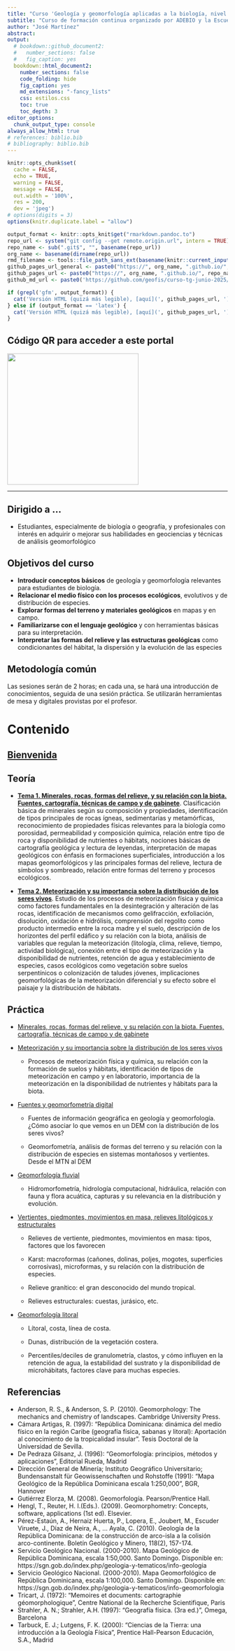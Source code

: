 ```yaml
---
title: "Curso 'Geología y geomorfología aplicadas a la biología, nivel básico', julio 2025"
subtitle: "Curso de formación continua organizado por ADEBIO y la Escuela de Ciencias Geográficas (UASD) <br> Portal del curso"
author: "José Martínez"
abstract: 
output:
  # bookdown::github_document2:
  #   number_sections: false
  #   fig_caption: yes
  bookdown::html_document2:
    number_sections: false
    code_folding: hide
    fig_caption: yes
    md_extensions: "-fancy_lists"
    css: estilos.css
    toc: true
    toc_depth: 3
editor_options: 
  chunk_output_type: console
always_allow_html: true
# references: biblio.bib
# bibliography: biblio.bib
---
```


```r
knitr::opts_chunk$set(
  cache = FALSE, 
  echo = TRUE,
  warning = FALSE,
  message = FALSE,
  out.width = '100%',
  res = 200,
  dev = 'jpeg')
# options(digits = 3)
options(knitr.duplicate.label = "allow")
```


```r
output_format <- knitr::opts_knit$get("rmarkdown.pandoc.to")
repo_url <- system("git config --get remote.origin.url", intern = TRUE)
repo_name <- sub(".git$", "", basename(repo_url))
org_name <- basename(dirname(repo_url))
rmd_filename <- tools::file_path_sans_ext(basename(knitr::current_input()))
github_pages_url_general <- paste0("https://", org_name, ".github.io/", repo_name, "/")
github_pages_url <- paste0("https://", org_name, ".github.io/", repo_name, "/", rmd_filename, ".html")
github_md_url <- paste0('https://github.com/geofis/curso-tg-junio-2025/blob/main/')
```

```r
if (grepl('gfm', output_format)) {
  cat('Versión HTML (quizá más legible), [aquí](', github_pages_url, ')\n', sep = '')
} else if (output_format == 'latex') {
  cat('Versión HTML (quizá más legible), [aquí](', github_pages_url, ')\n', sep = '')
}
```


## Código QR para acceder a este portal

<img src="qr.jpg" width="300px">


<!-- ![Código QR para acceder a este portal](qr.jpg){width=50%} -->
***

## Dirigido a ...

- Estudiantes, especialmente de biología o geografía, y profesionales con interés en adquirir o mejorar sus habilidades en geociencias y técnicas de análisis geomorfológico

## Objetivos del curso

- **Introducir conceptos básicos** de geología y geomorfología relevantes para estudiantes de biología.
- **Relacionar el medio físico con los procesos ecológicos**, evolutivos y de distribución de especies.
- **Explorar formas del terreno y materiales geológicos** en mapas y en campo.
- **Familiarizarse con el lenguaje geológico** y con herramientas básicas para su interpretación.
- **Interpretar las formas del relieve y las estructuras geológicas** como condicionantes del hábitat, la dispersión y la evolución de las especies

## Metodología común

Las sesiones serán de 2 horas; en cada una, se hará una introducción de conocimientos, seguida de una sesión práctica. Se utilizarán herramientas de mesa y digitales provistas por el profesor.

# Contenido

## [Bienvenida](`r paste0(github_pages_url_general, 'media/bienvenida.html')`)

## Teoría

- [**Tema 1. Minerales, rocas, formas del relieve, y su relación con la biota. Fuentes, cartografía, técnicas de campo y de gabinete**](`r paste0(github_pages_url_general, 'media/tema-1-intro.html')`). Clasificación básica de minerales según su composición y propiedades, identificación de tipos principales de rocas ígneas, sedimentarias y metamórficas, reconocimiento de propiedades físicas relevantes para la biología como porosidad, permeabilidad y composición química, relación entre tipo de roca y disponibilidad de nutrientes o hábitats, nociones básicas de cartografía geológica y lectura de leyendas, interpretación de mapas geológicos con énfasis en formaciones superficiales, introducción a los mapas geomorfológicos y las principales formas del relieve, lectura de símbolos y sombreado, relación entre formas del terreno y procesos ecológicos.

- [**Tema 2. Meteorización y su importancia sobre la distribución de los seres vivos**](`r paste0(github_pages_url_general, 'media/tema-2-intro.html')`). Estudio de los procesos de meteorización física y química como factores fundamentales en la desintegración y alteración de las rocas, identificación de mecanismos como gelifracción, exfoliación, disolución, oxidación e hidrólisis, comprensión del regolito como producto intermedio entre la roca madre y el suelo, descripción de los horizontes del perfil edáfico y su relación con la biota, análisis de variables que regulan la meteorización (litología, clima, relieve, tiempo, actividad biológica), conexión entre el tipo de meteorización y la disponibilidad de nutrientes, retención de agua y establecimiento de especies, casos ecológicos como vegetación sobre suelos serpentínicos o colonización de taludes jóvenes, implicaciones geomorfológicas de la meteorización diferencial y su efecto sobre el paisaje y la distribución de hábitats.

## Práctica

- [Minerales, rocas, formas del relieve, y su relación con la biota. Fuentes, cartografía, técnicas de campo y de gabinete](`r paste0(github_pages_url_general, 'media/tema-1-practica.html')`)


- [Meteorización y su importancia sobre la distribución de los seres vivos](`r paste0(github_pages_url_general, 'media/tema-2-practica.html')`)

  - Procesos de meteorización física y química, su relación con la formación de suelos y hábitats, identificación de tipos de meteorización en campo y en laboratorio, importancia de la meteorización en la disponibilidad de nutrientes y hábitats para la biota.


- [Fuentes y geomorfometría digital]()

  - Fuentes de información geográfica en geología y geomorfología. ¿Cómo asociar lo que vemos en un DEM con la distribución de los seres vivos?

  - Geomorfometría, análisis de formas del terreno y su relación con la distribución de especies en sistemas montañosos y vertientes. Desde el MTN al DEM

- [Geomorfología fluvial]()

  - Hidromorfometría, hidrología computacional, hidráulica, relación con fauna y flora acuática, capturas y su relevancia en la distribución y evolución.

- [Vertientes, piedmontes, movimientos en masa, relieves litológicos y estructurales]()

  - Relieves de vertiente, piedmontes, movimientos en masa: tipos, factores que los favorecen

  - Karst: macroformas (cañones, dolinas, poljes, mogotes, superficies corrosivas), microformas, y su relación con la distribución de especies.

  - Relieve granítico: el gran desconocido del mundo tropical.

  - Relieves estructurales: cuestas, jurásico, etc.

- [Geomorfología litoral]()

  - Lítoral, costa, línea de costa.

  - Dunas, distribución de la vegetación costera.

  - Percentiles/deciles de granulometría, clastos, y cómo influyen en la retención de agua, la estabilidad del sustrato y la disponibilidad de microhábitats, factores clave para muchas especies. 

## Referencias

- Anderson, R. S., & Anderson, S. P. (2010). Geomorphology: The mechanics and chemistry of landscapes. Cambridge University Press.
- Cámara Artigas, R. (1997): "República Dominicana: dinámica del medio físico en la región Caribe (geografía física, sabanas y litoral): Aportación al conocimiento de la tropicalidad insular". Tesis Doctoral de la Universidad de Sevilla.
- De Pedraza Gilsanz, J. (1996): "Geomorfología: principios, métodos y aplicaciones", Editorial Rueda, Madrid
- Dirección General de Minería; Instituto Geográfico Universitario; Bundensanstalt für Geowissenschaften und Rohstoffe (1991): "Mapa Geológico de la República Dominicana escala 1:250,000", BGR, Hannover
- Gutiérrez Elorza, M. (2008). Geomorfologı́a. Pearson/Prentice Hall.
- Hengl, T., Reuter, H. I.(Eds.). (2009). Geomorphometry: Concepts, software, applications (1st ed). Elsevier.
- Pérez-Estaún, A., Hernaiz Huerta, P., Lopera, E., Joubert, M., Escuder Viruete, J., Díaz de Neira, A., ... Ayala, C. (2010). Geología de la República Dominicana: de la construcción de arco-isla a la colisión arco-continente. Boletín Geológico y Minero, 118(2), 157-174.
- Servicio Geológico Nacional. (2000-2010). Mapa Geológico de República Dominicana, escala 1:50,000. Santo Domingo. Disponible en: https://sgn.gob.do/index.php/geologia-y-tematicos/info-geologia
- Servicio Geológico Nacional. (2000-2010). Mapa Geomorfológico de República Dominicana, escala 1:100,000. Santo Domingo. Disponible en: https://sgn.gob.do/index.php/geologia-y-tematicos/info-geomorfologia
- Tricart, J. (1972): "Memoires et documents: cartographie géomorphologique", Centre National de la Recherche Scientifique, Paris
- Strahler, A. N.; Strahler, A.H. (1997): "Geografía física. (3ra ed.)", Omega, Barcelona
- Tarbuck, E. J.; Lutgens, F. K. (2000): "Ciencias de la Tierra: una introducción a la Geología Física", Prentice Hall-Pearson Educación, S.A., Madrid